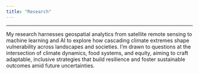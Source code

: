 ```yaml
---
title: "Research"
---
```



----

My research harnesses geospatial analytics from satellite remote sensing to machine learning and AI to explore how cascading climate extremes shape vulnerability across landscapes and societies. I’m drawn to questions at the intersection of climate dynamics, food systems, and equity, aiming to craft adaptable, inclusive strategies that build resilience and foster sustainable outcomes amid future uncertainties.
